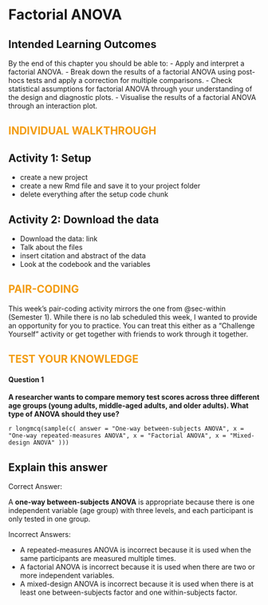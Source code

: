 # Factorial ANOVA {#sec-factorial}

## Intended Learning Outcomes {.unnumbered}

By the end of this chapter you should be able to:
- Apply and interpret a factorial ANOVA.
- Break down the results of a factorial ANOVA using post-hocs tests and apply a correction for multiple comparisons.
- Check statistical assumptions for factorial ANOVA through your understanding of the design and diagnostic plots.
- Visualise the results of a factorial ANOVA through an interaction plot.


## [Individual Walkthrough]{style="color: #F39C12; text-transform: uppercase;"} {.unnumbered}

## Activity 1: Setup

* create a new project
* create a new Rmd file and save it to your project folder
* delete everything after the setup code chunk 



## Activity 2: Download the data

* Download the data: link
* Talk about the files
* insert citation and abstract of the data
* Look at the codebook and the variables




## [Pair-coding]{style="color: #F39C12; text-transform: uppercase;"} {.unnumbered}

::: {.callout-important}

This week's pair-coding activity mirrors the one from @sec-within (Semester 1). While there is no lab scheduled this week, I wanted to provide an opportunity for you to practice. You can treat this either as a "Challenge Yourself" activity or get together with friends to work through it together.

:::


## [Test your knowledge]{style="color: #F39C12; text-transform: uppercase;"} {.unnumbered}

#### Question 1 {.unnumbered}

**A researcher wants to compare memory test scores across three different age groups (young adults, middle-aged adults, and older adults). What type of ANOVA should they use?**

`r longmcq(sample(c( answer = "One-way between-subjects ANOVA", x = "One-way repeated-measures ANOVA", x = "Factorial ANOVA", x = "Mixed-design ANOVA" )))`

::: {.callout-caution collapse="true" icon="false"}

## Explain this answer

Correct Answer:

A **one-way between-subjects ANOVA** is appropriate because there is one independent variable (age group) with three levels, and each participant is only tested in one group.

Incorrect Answers:

* A repeated-measures ANOVA is incorrect because it is used when the same participants are measured multiple times.
* A factorial ANOVA is incorrect because it is used when there are two or more independent variables.
* A mixed-design ANOVA is incorrect because it is used when there is at least one between-subjects factor and one within-subjects factor.

:::

